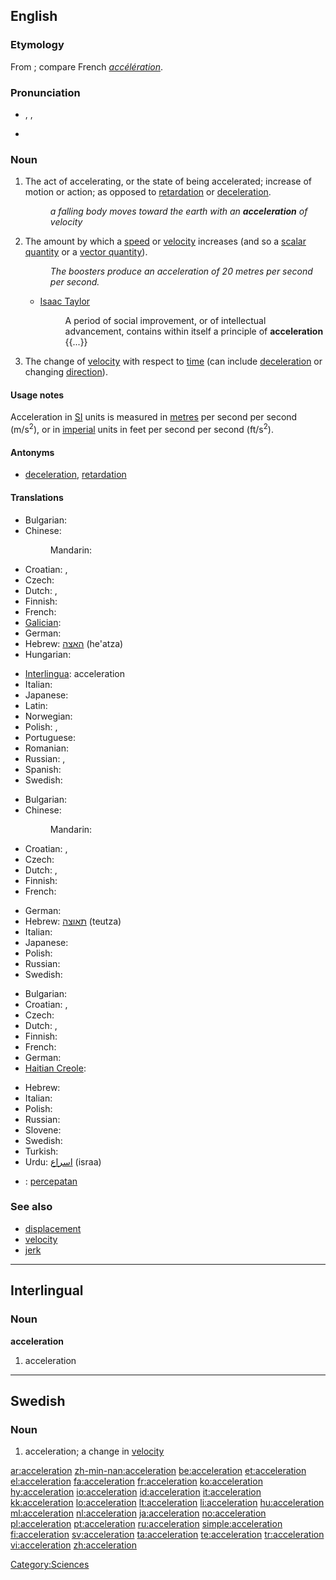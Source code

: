 ==English==

===Etymology===
From {{etyl|la}} {{term|acceleratio|accelerātiō|a hastening, acceleration|lang=la}}; compare French ''[[accélération]]''.

===Pronunciation===
* {{enPR|əksĕlərā'shən}}, {{IPA|/ək.sɛl.əˈreɪ.ʃən/}}, {{SAMPA|/@ksEl@"reIS@n/}}
* {{audio|En-us-acceleration.ogg|Audio (US)}}
*: {{rhymes|eɪʃən}}

===Noun===
{{en-noun|s|-}}

# {{uncountable}} The act of accelerating, or the state of being accelerated; increase of motion or action; as opposed to [[retardation]] or [[deceleration]].
#: ''a falling body moves toward the earth with an '''acceleration''' of velocity''
# {{countable}} The amount by which a [[speed]] or [[velocity]] increases (and so a [[scalar quantity]] or a [[vector quantity]]).
#: ''The boosters produce an acceleration of 20 metres per second per second.''
#* {{rfdate}} [[w:Isaac Taylor|Isaac Taylor]]
#*: A period of social improvement, or of intellectual advancement, contains within itself a principle of '''acceleration''' {{...}}
# {{physics}} The change of [[velocity]] with respect to [[time]] (can include [[deceleration]] or changing [[direction]]).

====Usage notes====
Acceleration in [[SI]] units is measured in [[metre]]s per second per second (m/s<sup>2</sup>), or in [[imperial]] units in feet per second per second (ft/s<sup>2</sup>).

====Antonyms====
* {{sense|act or state, amount}} [[deceleration]], [[retardation]]

<!--these need to go on separate pages

====Derived terms====
''all from astronomy and physics''

* '''Acceleration of the moon''': the increase of the moon's mean motion in its orbit, in consequence of which its period of revolution is now shorter than in ancient times
* '''Acceleration and retardation of the tides''': See '''Priming of the tides''', under [[Priming]]
* '''Diurnal acceleration of the fixed stars''': the amount by which their apparent diurnal motion exceeds that of the sun, in consequence of which they daily come to the meridian of any place about three minutes fifty-six seconds of solar time earlier than on the day preceding
* '''Acceleration of the planets''': the increasing velocity of their motion, in proceeding from the apogee to the perigee of their orbits
-->

====Translations====
{{trans-top|act or state}}
* Bulgarian: {{t|bg|ускоряване}}
* Chinese:
*: Mandarin: {{t-|cmn|加速|tr=jiāsù|sc=Hani}}
* Croatian: {{t-|hr|akceleracija|f|alt=akcelerácija}}, {{t-|hr|ubrzanje|n|alt=ubrzánje}}
* Czech: {{t-|cs|zrychlení|n}}
* Dutch: {{t+|nl|versnelling|f}}, {{t+|nl|acceleratie|f}}
* Finnish: {{t-|fi|kiihdytys}}
* French: {{t+|fr|accélération|f}}
* [[Galician]]: {{t+|gl|aceleración|f|xs=Galician}}
* German: {{t+|de|Beschleunigung|f}}
* Hebrew: [[האצה]] (he'atza) {{f}}
* Hungarian: {{t+|hu|gyorsulás}}
{{trans-mid}}
* [[Interlingua]]: acceleration
* Italian: {{t+|it|accelerazione|f}}
* Japanese: {{t-|ja|加速|tr=かそく, kasoku}}
* Latin: {{t-|la|acceleratio|f|alt=accelerātiō}}
* Norwegian: {{t+|no|akselerasjon|m}}
* Polish: {{t+|pl|przyspieszenie|n}}, {{t-|pl|akceleracja|f}}
* Portuguese: {{t+|pt|aceleração|f}}
* Romanian: {{t-|ro|acceleraţie|f}}
* Russian: {{t+|ru|ускорение|n|tr=uskorénije}}, {{t+|ru|разгон|m|tr=razgón}}
* Spanish: {{t+|es|aceleración}}
* Swedish: {{t+|sv|acceleration|c}}
{{trans-bottom}}

{{trans-top|amount}}
* Bulgarian: {{t+|bg|ускорение|n|tr=uskorénie}}
* Chinese:
*: Mandarin: {{t|cmn|加速度|tr=jiāsùdù|sc=Hani}}
* Croatian: {{t-|hr|akceleracija|f|alt=akcelerácija}}, {{t-|hr|ubrzanje|n|alt=ubrzánje}}
* Czech: {{t-|cs|zrychlení|n}}
* Dutch: {{t+|nl|versnelling|f}}, {{t+|nl|acceleratie|f}}
* Finnish: {{t+|fi|kiihtyvyys}}
* French: {{t+|fr|accélération|f}}
{{trans-mid}}
* German: {{t+|de|Beschleunigung|f}}
* Hebrew: [[תאוצה]] (teutza) {{f}}
* Italian: {{t+|it|accelerazione|f}}
* Japanese: {{t|ja|加速度|tr=かそくど, kasokudo}}
* Polish: {{t+|pl|przyspieszenie|n}}
* Russian: {{t+|ru|ускорение|n|tr=uskorénije}}
* Swedish: {{t+|sv|acceleration|c}}
{{trans-bottom}}

{{trans-top|(physics)}}
* Bulgarian: {{t+|bg|ускорение|n|tr=uskorénie}}
* Croatian: {{t-|hr|akceleracija|f|alt=akcelerácija}}, {{t-|hr|ubrzanje|n|alt=ubrzánje}}
* Czech: {{t-|cs|zrychlení|n}}
* Dutch: {{t+|nl|versnelling|f}}, {{t+|nl|acceleratie|f}}
* Finnish: {{t+|fi|kiihtyvyys}}
* French: {{t+|fr|accélération|f}}
* German: {{t+|de|Beschleunigung|f}}
* [[Haitian Creole]]: {{tø|ht|akselerasyon}}
{{trans-mid}}
* Hebrew: {{t-|he|תאוצה|f}}
* Italian: {{t+|it|accelerazione|f}}
* Polish: {{t+|pl|przyspieszenie|n}}
* Russian: {{t+|ru|ускорение|n|tr=uskorénije}}
* Slovene: {{t+|sl|pospešek|m}}
* Swedish: {{t+|sv|acceleration|c}}
* Turkish: {{t|tr|ivme}}
* Urdu: [[اسراع]] (israa) {{m}}
{{trans-bottom}}

{{checktrans-top}}
* {{ttbc|Indonesian}}: [[cepat|percepatan]]
{{trans-bottom}}

===See also===
* [[displacement]]
* [[velocity]]
* [[jerk]]

[[Category:Sciences]]

----

==Interlingual==

===Noun===
'''acceleration'''

# acceleration

----

==Swedish==

===Noun===
{{sv-noun-reg-er}}
{{sv-noun|g=c}}

# acceleration; a change in [[velocity]]

[[ar:acceleration]]
[[zh-min-nan:acceleration]]
[[be:acceleration]]
[[et:acceleration]]
[[el:acceleration]]
[[fa:acceleration]]
[[fr:acceleration]]
[[ko:acceleration]]
[[hy:acceleration]]
[[io:acceleration]]
[[id:acceleration]]
[[it:acceleration]]
[[kk:acceleration]]
[[lo:acceleration]]
[[lt:acceleration]]
[[li:acceleration]]
[[hu:acceleration]]
[[ml:acceleration]]
[[nl:acceleration]]
[[ja:acceleration]]
[[no:acceleration]]
[[pl:acceleration]]
[[pt:acceleration]]
[[ru:acceleration]]
[[simple:acceleration]]
[[fi:acceleration]]
[[sv:acceleration]]
[[ta:acceleration]]
[[te:acceleration]]
[[tr:acceleration]]
[[vi:acceleration]]
[[zh:acceleration]]